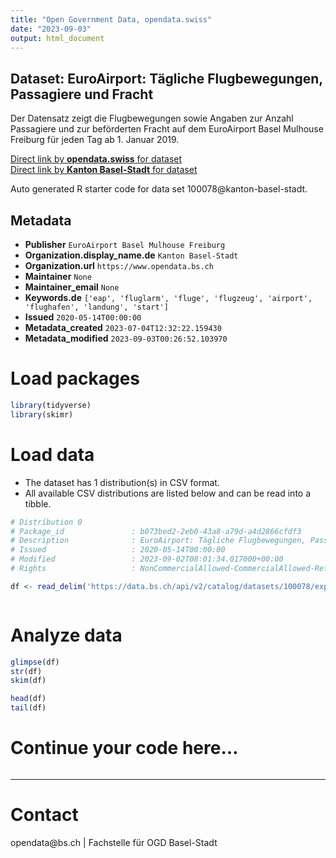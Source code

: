 ```yaml
---
title: "Open Government Data, opendata.swiss"
date: "2023-09-03"
output: html_document
---
```


## Dataset: EuroAirport: Tägliche Flugbewegungen, Passagiere und Fracht

Der Datensatz zeigt die Flugbewegungen sowie Angaben zur Anzahl Passagiere und zur beförderten Fracht auf dem EuroAirport Basel Mulhouse Freiburg für jeden Tag ab 1. Januar 2019.

[Direct link by **opendata.swiss** for dataset](https://opendata.swiss/de/dataset/euroairport-tagliche-flugbewegungen-passagiere-und-fracht)<br>
[Direct link by **Kanton Basel-Stadt** for dataset](https://data.bs.ch/explore/dataset/100078/)

Auto generated R starter code for data set 100078@kanton-basel-stadt.

## Metadata

- **Publisher** `EuroAirport Basel Mulhouse Freiburg`
- **Organization.display_name.de** `Kanton Basel-Stadt`
- **Organization.url** `https://www.opendata.bs.ch`
- **Maintainer** `None`
- **Maintainer_email** `None`
- **Keywords.de** `['eap', 'fluglarm', 'fluge', 'flugzeug', 'airport', 'flughafen', 'landung', 'start']`
- **Issued** `2020-05-14T00:00:00`
- **Metadata_created** `2023-07-04T12:32:22.159430`
- **Metadata_modified** `2023-09-03T00:26:52.103970`


# Load packages

```r

library(tidyverse)
library(skimr)

```

# Load data

-   The dataset has 1 distribution(s) in CSV format.
-   All available CSV distributions are listed below and can be read into a tibble.

```r

# Distribution 0
# Package_id               : b073bed2-2eb0-43a8-a79d-a4d2866cfdf3
# Description              : EuroAirport: Tägliche Flugbewegungen, Passagiere und Fracht (csv)
# Issued                   : 2020-05-14T00:00:00
# Modified                 : 2023-09-02T08:01:34.017000+00:00
# Rights                   : NonCommercialAllowed-CommercialAllowed-ReferenceRequired

df <- read_delim('https://data.bs.ch/api/v2/catalog/datasets/100078/exports/csv')



```

# Analyze data

```r

glimpse(df)
str(df)
skim(df)

head(df)
tail(df)

```

# Continue your code here...

```r

```

------------------------------------------------------------------------

# Contact

opendata@bs.ch | Fachstelle für OGD Basel-Stadt
